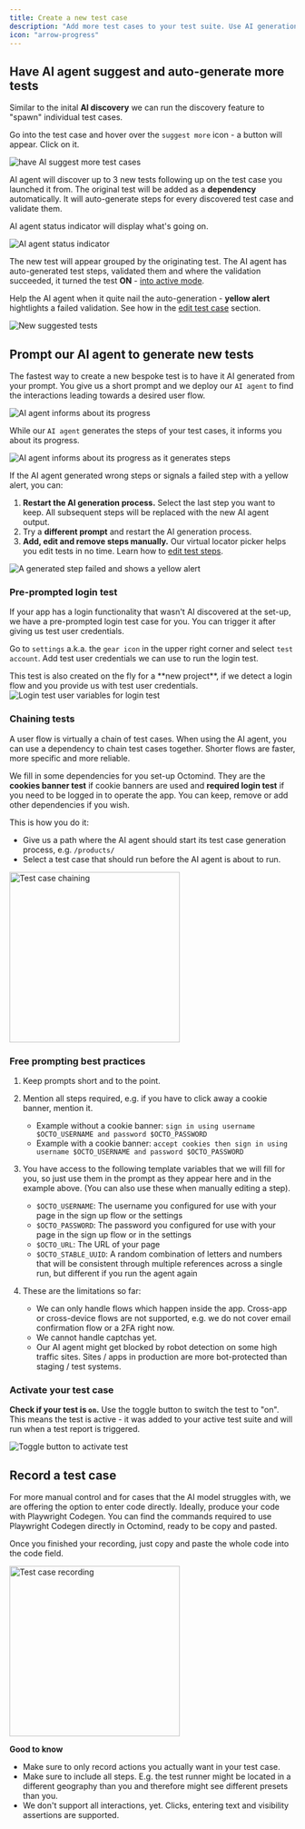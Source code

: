 ```yaml
---
title: Create a new test case
description: "Add more test cases to your test suite. Use AI generation or recording."
icon: "arrow-progress"
---
```


## Have AI agent suggest and auto-generate more tests

Similar to the inital **AI discovery** we can run the discovery feature to "spawn" individual test cases.

Go into the test case and hover over the `suggest more` icon - a button will appear. Click on it.

<Frame caption="Have the AI agent suggest more test cases, 08/2024">
  <img
    src="images/setup/setup-11-suggest-more.png"
    alt="have AI suggest more test cases"
  />
</Frame>

AI agent will discover up to 3 new tests following up on the test case you launched it from. The original test will be added as a **dependency** automatically. It will auto-generate steps for every discovered test case and validate them.

AI agent status indicator will display what's going on.

<Frame caption="AI agent informs what it does, 08/2024">
  <img
    src="images/prompting/suggesting-more-agent-running.png"
    alt="AI agent status indicator"
  />
</Frame>

The new test will appear grouped by the originating test. The AI agent has auto-generated test steps, validated them and where the validation succeeded, it turned the test **ON** - [into active mode](/execute-test-cases).

Help the AI agent when it quite nail the auto-generation - **yellow alert** hightlights a failed validation. See how in the [edit test case](/edit-test-case) section.

<Frame caption="New suggested tests, 08/2024">
  <img src="images/prompting/suggested-tests.png" alt="New suggested tests" />
</Frame>

## Prompt our AI agent to generate new tests

The fastest way to create a new bespoke test is to have it AI generated from your prompt. You give us a short prompt and we deploy our `AI agent` to find the interactions leading towards a desired user flow.

<Frame caption="Create new test case by prompting the AI agent, screenshot 07/2024">
  <img
    src="images/prompting/create-new-test.png"
    alt="AI agent informs about its progress"
  />
</Frame>

While our `AI agent` generates the steps of your test cases, it informs you about its progress.

<Frame caption="AI agent informs about its progress, screenshot 07/2024">
  <img
    src="images/prompting/AI-Agent-generating-steps.png"
    alt="AI agent informs about its progress as it generates steps"
  />
</Frame>

If the AI agent generated wrong steps or signals a failed step with a yellow alert, you can:

1. **Restart the AI generation process.** Select the last step you want to keep. All subsequent steps will be replaced with the new AI agent output.
2. Try a **different prompt** and restart the AI generation process.
3. **Add, edit and remove steps manually.** Our virtual locator picker helps you edit tests in no time. Learn how to [edit test steps](/edit-test-case.mdx).

<Frame caption="A generated test step failed, hightlighted by yellow alert, screenshot 07/2024">
  <img
    src="images/prompting/failed-test-step.png"
    alt="A generated step failed and shows a yellow alert"
  />
</Frame>

### Pre-prompted login test

If your app has a login functionality that wasn't AI discovered at the set-up, we have a pre-prompted login test case for you. You can trigger it after giving us test user credentials.

Go to `settings` a.k.a. the `gear icon` in the upper right corner and select `test account`. Add test user credentials we can use to run the login test.

<Tip>
This test is also created on the fly for a **new project**, if we detect a login flow and you provide us with test user credentials.

</Tip>

<div class="mt-8" />

<Frame caption="Test user credentials for login test, screenshot 07/2024">
  <img
    src="images/prompting/login-variables.png"
    alt="Login test user variables for login test"
  />
</Frame>

### Chaining tests

A user flow is virtually a chain of test cases. When using the AI agent, you can use a dependency to chain test cases together. Shorter flows are faster, more specific and more reliable.

We fill in some dependencies for you set-up Octomind. They are the **cookies banner test** if cookie banners are used and **required login test** if you need to be logged in to operate the app.
You can keep, remove or add other dependencies if you wish.

This is how you do it:

- Give us a path where the AI agent should start its test case generation process, e.g. `/products/`
- Select a test case that should run before the AI agent is about to run.

<Frame caption="Test case chaining, screenshot 07/2024">
  <img
    src="images/prompting/define-dependency.png"
    alt="Test case chaining"
    width="300px"
  />
</Frame>

<div class="mt-8" />

### Free prompting best practices

1. Keep prompts short and to the point.
2. Mention all steps required, e.g. if you have to click away a cookie banner, mention it.

   - Example without a cookie banner: `sign in using username $OCTO_USERNAME and password $OCTO_PASSWORD`
   - Example with a cookie banner: `accept cookies then sign in using username $OCTO_USERNAME and password $OCTO_PASSWORD`

3. You have access to the following template variables that we will fill for you, so just use them in the prompt as they appear here and in the example above. (You can also use these when manually editing a step).

   - `$OCTO_USERNAME`: The username you configured for use with your page in the sign up flow or the settings
   - `$OCTO_PASSWORD`: The password you configured for use with your page in the sign up flow or in the settings
   - `$OCTO_URL`: The URL of your page
   - `$OCTO_STABLE_UUID`: A random combination of letters and numbers that will be consistent through multiple references across a single run, but different if you run the agent again

4. These are the limitations so far:

   - We can only handle flows which happen inside the app. Cross-app or cross-device flows are not supported, e.g. we do not cover email confirmation flow or a 2FA right now.
   - We cannot handle captchas yet.
   - Our AI agent might get blocked by robot detection on some high traffic sites. Sites / apps in production are more bot-protected than staging / test systems.

### Activate your test case

**Check if your test is `on`.** Use the toggle button to switch the test to "on". This means the test is active - it was added to your active test suite and will run when a test report is triggered.

<Frame caption="Toggle button to activate your test case, screenshot 07/2024">
  <img
    src="images/prompting/toggle-button.png"
    alt="Toggle button to activate test"
  />
</Frame>

## Record a test case

For more manual control and for cases that the AI model struggles with, we are offering the option to enter code directly. Ideally, produce your code with Playwright Codegen.
You can find the commands required to use Playwright Codegen directly in Octomind, ready to be copy and pasted.

Once you finished your recording, just copy and paste the whole code into the code field.

<Frame caption="Test case recording, screenshot 02/2024">
  <img
    src="images/Test-case-recording.png"
    alt="Test case recording"
    width="300px"
  />
</Frame>

<div class="mt-8" />

<Tip>

**Good to know**

- Make sure to only record actions you actually want in your
  test case.
- Make sure to include all steps. E.g. the test runner might be located in a different geography than you and therefore might see different presets than you.
- We don't support all interactions, yet. Clicks, entering text and
  visibility assertions are supported.

</Tip>
